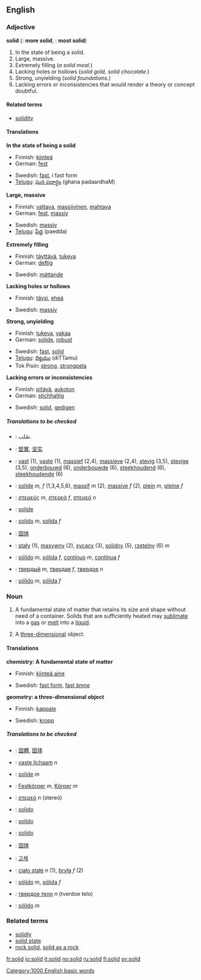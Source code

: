==English==

===Adjective===
'''solid'''  ({{compar}}: '''more solid''', {{superl}}: '''most solid''')

# In the state of being a solid.
# Large, massive.
# Extremely filling (''a solid meal.'')
# Lacking holes or hollows (''solid gold'', ''solid chocolate.'')
# Strong, unyielding (''solid foundations.'')
# Lacking errors or inconsistencies that would render a theory or concept doubtful.

====Related terms====
* [[solidity]]

====Translations====
'''In the state of being a solid'''
{{top}}
*Finnish: [[kiinteä]]
*German: [[fest]]
{{mid}}
*Swedish: [[fast]], i fast form
*[[Telugu]]: [[ఘన పదార్ధం]] (ghana padaardhaM)
{{bottom}}

'''Large, massive'''
{{top}}
*Finnish: [[valtava]], [[massiivinen]], [[mahtava]]
*German: [[fest]], [[massiv]]
{{mid}}
*Swedish: [[massiv]]
*[[Telugu]]: [[పేద్ద]] (paedda)
{{bottom}}

'''Extremely filling'''
{{top}}
*Finnish: [[täyttävä]], [[tukeva]]
*German: [[deftig]]
{{mid}}
*Swedish: [[mättande]]
{{bottom}}

'''Lacking holes or hollows'''
{{top}}
*Finnish: [[täysi]], [[eheä]]
{{mid}}
*Swedish: [[massiv]]
{{bottom}}

'''Strong, unyielding'''
{{top}}
*Finnish: [[tukeva]], [[vakaa]]
*German: [[solide]], [[robust]]
{{mid}}
*Swedish: [[fast]], [[solid#Swedish|solid]]
*[[Telugu]]: [[దిట్టము]] (diTTamu)
*Tok Pisin: [[strong]], [[strongpela]]
{{bottom}}

'''Lacking errors or inconsistencies'''
{{top}}
*Finnish: [[pitävä]], [[aukoton]]
*German: [[stichhaltig]]
{{mid}}
*Swedish: [[solid#Swedish|solid]], [[gedigen]]
{{bottom}}

=====Translations to be checked=====
{{checktrans}}
*{{ttbc|Arabic}}: صُلب.
*{{ttbc|Chinese}}: [[堅實]], [[坚实]]
*{{ttbc|Dutch}}: [[vast]] (1), [[vaste]] (1), [[massief]] (2,4), [[massieve]] (2,4), [[stevig]] (3,5), [[stevige]] (3,5), [[onderbouwd]] (6), [[onderbouwde]] (6), [[steekhoudend]] (6), [[steekhoudende]] (6)
*{{ttbc|French}}: [[solide]] ''m, f'' (1,3,4,5,6), [[massif]] ''m'' (2), [[massive]] ''f'' (2), [[plein]] ''m'', [[pleine]] ''f''
*{{ttbc|Greek}}: [[:el:στερεός|στερεός]] ''m'', [[:el:στερεός|στερεά]] ''f'', [[:el:στερεός|στερεό]] ''n''
*{{ttbc|Interlingua}}: [[solide]]
*{{ttbc|Italian}}: [[solido]] ''m'', [[solida]] ''f''
*{{ttbc|Japanese}}: [[固体]]
*{{ttbc|Polish}}: [[stały]] (1), [[masywny]] (2), [[sycący]] (3), [[solidny]] (5), [[rzetelny]] (6) ''m''
*{{ttbc|Portuguese}}: [[sólido]] ''m'', [[sólida]] ''f'', [[contínuo]] ''m'', [[contínua]] ''f''
*{{ttbc|Russian}}: [[твердый]] ''m'', [[твердая]] ''f'', [[твердое]] ''n''
*{{ttbc|Spanish}}: [[sólido]] ''m'', [[sólida]] ''f''

===Noun===
{{en-noun-reg}}

# {{chemistry}} A fundamental state of matter that retains its size and shape without need of a container.  Solids that are sufficiently heated may [[sublimate]] into a [[gas]] or [[melt]] into a [[liquid]].
# {{geometry}} A [[three-dimensional]] object.

====Translations====
'''chemistry: A fundamental state of matter'''
{{top}}
*Finnish: [[kiinteä aine]]
{{mid}}
*Swedish: [[fast form]], [[fast ämne]]
{{bottom}}

'''geometry: a three-dimensional object'''
{{top}}
*Finnish: [[kappale]]
{{mid}}
*Swedish: [[kropp]]
{{bottom}}

=====Translations to be checked=====
{{checktrans}}
*{{ttbc|Chinese}}: [[固體]], [[固体]]
*{{ttbc|Dutch}}: [[vaste lichaam]] ''n''
*{{ttbc|French}}: [[solide]] ''m''
*{{ttbc|German}}: [[Festkörper]] ''m'', [[Körper]] ''m''
*{{ttbc|Greek}}: [[:el:στερεός|στερεό]] ''n'' (stereó)
*{{ttbc|Ido}}: [[solido]]
*{{ttbc|Interlingua}}: [[solido]]
*{{ttbc|Italian}}: [[solido]]
*{{ttbc|Japanese}}: [[固体]]
*{{ttbc|Korean}}: [[고체]]
*{{ttbc|Polish}}: [[ciało stałe]] ''n'' (1), [[bryła]] ''f'' (2)
*{{ttbc|Portuguese}}: [[sólido]] ''m'', [[sólida]] ''f''
*{{ttbc|Russian}}: [[твердое тело]] ''n'' (tverdoe telo)
*{{ttbc|Spanish}}: [[sólido]] ''m''

===Related terms===
*[[solidly]]
*[[solid state]]
*[[rock solid]], [[solid as a rock]]

[[Category:1000 English basic words]]

[[fr:solid]]
[[io:solid]]
[[it:solid]]
[[no:solid]]
[[ru:solid]]
[[fi:solid]]
[[sv:solid]]